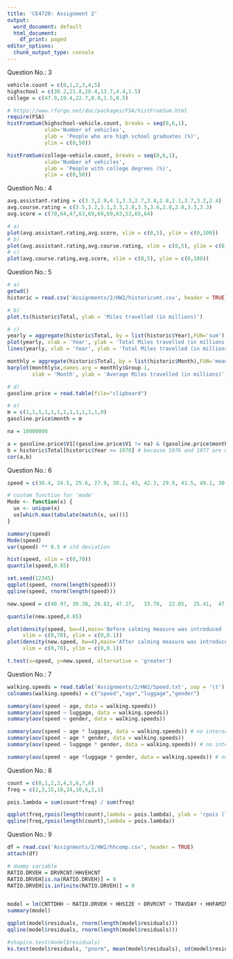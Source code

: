```yaml
---
title: 'CE4720: Assignment 2'
output:
  word_document: default
  html_document:
    df_print: paged
editor_options:
  chunk_output_type: console
---
```



Question No.: 3

```r
vehicle.count = c(0,1,2,3,4,5)
highschool = c(30.2,21.8,28.4,13.7,4.4,1.5)
college = c(47.9,19.4,22.7,8.0,1.5,0.5)

# https://www.rforge.net/doc/packages/FSA/histFromSum.html
require(FSA)
histFromSum(highschool~vehicle.count, breaks = seq(0,6,1),
            xlab='Number of vehicles',
            ylab = 'People who are high school graduates (%)',
            ylim = c(0,50))

histFromSum(college~vehicle.count, breaks = seq(0,6,1),
            xlab='Number of vehicles',
            ylab = 'People with college degrees (%)',
            ylim = c(0,50))

```

Question No.: 4

```r
avg.assistant.rating = c(3.3,2.9,4.1,3.3,2.7,3.4,2.8,2.1,3.7,3.2,2.4)
avg.course.rating = c(3.5,3.2,3.1,3.3,2.8,3.5,3.6,2.8,2.8,3.3,3.3)
avg.score = c(70,64,47,63,69,69,69,63,53,65,64)

# a)
plot(avg.assistant.rating,avg.score, xlim = c(0,5), ylim = c(0,100))
# b)
plot(avg.assistant.rating,avg.course.rating, xlim = c(0,5), ylim = c(0,5))
# c)
plot(avg.course.rating,avg.score, xlim = c(0,5), ylim = c(0,100))
```

Question No.: 5

```r
# a)
getwd()
historic = read.csv('Assignments/2/HW2/historicvmt.csv', header = TRUE)

# b)
plot.ts(historic$Total, ylab = 'Miles travelled (in millions)')

# c)
yearly = aggregate(historic$Total, by = list(historic$Year),FUN='sum')
plot(yearly, xlab = 'Year', ylab = 'Total Miles travelled (in millions)', type='l')
lines(yearly, xlab = 'Year', ylab = 'Total Miles travelled (in millions)')

monthly = aggregate(historic$Total, by = list(historic$Month),FUN='mean')
barplot(monthly$x,names.arg = monthly$Group.1,
        xlab = 'Month', ylab = 'Average Miles travelled (in millions)')

# d)
gasoline.price = read.table(file="clipboard")

# e)
m = c(1,1,1,1,1,1,1,1,1,1,1,1,0)
gasoline.price$month = m

na = 10000000

a = gasoline.price$V1[(gasoline.price$V1 != na) & (gasoline.price$month == 1)]
b = historic$Total[historic$Year >= 1978] # because 1976 and 1977 are null values
cor(a,b)

```

Question No.: 6

```r
speed = c(38.4, 34.5, 25.6, 27.9, 30.2, 43, 42.3, 29.9, 41.5, 49.1, 30.2, 39.6, 28.5, 39.1, 40.3, 36.6, 34.9, 21.3, 42.5, 49.7, 37.9, 42.1, 19.5, 45.6, 54.2, 43.92, 43.35, 39.89, 40.86, 34.41, 47.22, 37.41, 44.26, 41.88, 40.57, 41.13, 32.47, 46.50, 41.51, 40.59, 39.40, 39.39, 36.25, 34.42, 41.68, 36.98, 41.06, 40.38)

# custom function for 'mode'
Mode <- function(x) {
  ux <- unique(x)
  ux[which.max(tabulate(match(x, ux)))]
}

summary(speed)
Mode(speed)
var(speed) ** 0.5 # std deviation

hist(speed, xlim = c(0,70))
quantile(speed,0.85)

set.seed(12345)
qqplot(speed, rnorm(length(speed)))
qqline(speed, rnorm(length(speed)))

new.speed = c(40.97, 30.38, 26.82, 47.27,	33.78,	22.05,	25.41,	47.08,	17.75,	15.21, 27.46, 32.67, 9.72, 32.31, 33.84, 40.50, 19.38, 24.90, 49.12, 20.01, 38.61, 40.55, 24.09, 40.41, 30.30, 44.48, 31.21, 37.06, 26.33, 30.36)

quantile(new.speed,0.85)

plot(density(speed, bw=4),main='Before calming measure was introduced ',
     xlim = c(0,70), ylim = c(0,0.1))
plot(density(new.speed, bw=4),main='After calming measure was introduced ',
     xlim = c(0,70), ylim = c(0,0.1))

t.test(x=speed, y=new.speed, alternative = 'greater')

```

Question No.: 7

```r
walking.speeds = read.table('Assignments/2/HW2/Speed.txt', sep = '\t')
colnames(walking.speeds) = c("speed","age","luggage","gender")

summary(aov(speed ~ age, data = walking.speeds))
summary(aov(speed ~ luggage, data = walking.speeds))
summary(aov(speed ~ gender, data = walking.speeds))

summary(aov(speed ~ age * luggage, data = walking.speeds)) # no interaction effect
summary(aov(speed ~ age * gender, data = walking.speeds))
summary(aov(speed ~ luggage * gender, data = walking.speeds)) # no interaction effect

summary(aov(speed ~ age *luggage * gender, data = walking.speeds)) # no interaction effect
```

Question No.: 8

```r
count = c(0,1,2,3,4,5,6,7,8)
freq = c(2,3,15,18,24,10,6,2,1)

pois.lambda = sum(count*freq) / sum(freq)

qqplot(freq,rpois(length(count),lambda = pois.lambda), ylab = 'rpois (lambda = 3.592593)')
qqline(freq,rpois(length(count),lambda = pois.lambda))

```

Question No.: 9

```r
df = read.csv('Assignments/2/HW2/hhcomp.csv', header = TRUE)
attach(df)

# dummy variable
RATIO.DRVEH = DRVRCNT/HHVEHCNT
RATIO.DRVEH[is.na(RATIO.DRVEH)] = 0
RATIO.DRVEH[is.infinite(RATIO.DRVEH)] = 0


model = lm(CNTTDHH ~ RATIO.DRVEH + HHSIZE + DRVRCNT + TRAVDAY + HHFAMINC + HHNUMBIK)
summary(model)

qqplot(model$residuals, rnorm(length(model$residuals)))
qqline(model$residuals, rnorm(length(model$residuals)))

#shapiro.test(model$residuals)
ks.test(model$residuals, "pnorm", mean(model$residuals), sd(model$residuals))
```



